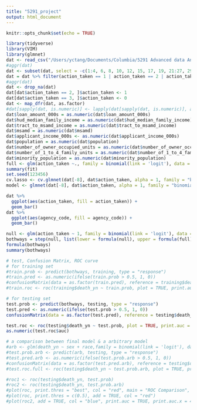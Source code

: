 ```yaml
---
title: "5291_project"
output: html_document
---
```


```r
knitr::opts_chunk$set(echo = TRUE)
```

```r
library(tidyverse)
library(VIM)
library(glmnet)
dat <- read_csv("/Users/yctang/Documents/Columbia/5291 Advanced data Analysis/project/data/hmda_2017_ny_all-records_labels.csv")
#aggr(dat)
dat <- subset(dat, select = -c(1:4, 6, 8, 10, 12, 15, 17, 19, 21:27, 29, 31, 33:50, 51, 53, 54, 56:71, 69:71, 78))
dat = dat %>% filter(action_taken == 1 | action_taken == 2 | action_taken == 3)
#aggr(dat)
dat <- drop_na(dat)
dat[dat$action_taken == 2, ]$action_taken <- 1
dat[dat$action_taken == 3, ]$action_taken <- 0
dat <- map_dfr(dat, as.factor)
#dat[sapply(dat, is.numeric)] <- lapply(dat[sapply(dat, is.numeric)], as.factor)
dat$loan_amount_000s = as.numeric(dat$loan_amount_000s)
dat$hud_median_family_income = as.numeric(dat$hud_median_family_income)
dat$tract_to_msamd_income = as.numeric(dat$tract_to_msamd_income)
dat$msamd = as.numeric(dat$msamd)
dat$applicant_income_000s <- as.numeric(dat$applicant_income_000s)
dat$population = as.numeric(dat$population)
dat$number_of_owner_occupied_units = as.numeric(dat$number_of_owner_occupied_units)
dat$number_of_1_to_4_family_units = as.numeric(dat$number_of_1_to_4_family_units)
dat$minority_population = as.numeric(dat$minority_population)
full <- glm(action_taken ~., family = binomial(link = 'logit'), data = dat)
summary(fit)
set.seed(123456)
cv.lasso <- cv.glmnet(dat[-8], dat$action_taken, alpha = 1, family = "binomial")
model <- glmnet(dat[-8], dat$action_taken, alpha = 1, family = "binomial", lambda = cv.lasso$lambda.min)
```
```r
dat %>%
  ggplot(aes(action_taken, fill = action_taken)) + 
  geom_bar()
dat %>%
  ggplot(aes(agency_code, fill = agency_code)) + 
  geom_bar()
```


```r
null <- glm(action_taken ~ 1, family = binomial(link = 'logit'), data = dat)
bothways = step(null, list(lower = formula(null), upper = formula(full)), direction = "both", trace = 0)
formula(bothways)
summary(bothways)
```

```r
# test, Confusion Matrix, ROC curve
# for training set
#train.prob <- predict(bothways, training, type = "response")
#train.pred <- as.numeric(ifelse(train.prob > 0.5, 1, 0))
#confusionMatrix(data = as.factor(train.pred), reference = training$death_yn, positive = "1")
#train.roc <- roc(training$death_yn ~ train.prob, plot = TRUE, print.auc = TRUE)

# for testing set
test.prob <- predict(bothways, testing, type = "response")
test.pred <- as.numeric(ifelse(test.prob > 0.5, 1, 0))
confusionMatrix(data = as.factor(test.pred), reference = testing$death_yn, positive = "1")

test.roc <- roc(testing$death_yn ~ test.prob, plot = TRUE, print.auc = TRUE)
as.numeric(test.roc$auc)

# a comparison between final model & a arbitrary model
#arb <- glm(death_yn ~ sex + race,family = binomial(link = 'logit'), data = training)
#test.prob.arb <- predict(arb, testing, type = "response")
#test.pred.arb <- as.numeric(ifelse(test.prob.arb > 0.5, 1, 0))
#confusionMatrix(data = as.factor(test.pred.arb), reference = testing$death_yn, positive = "1")
#test.roc.full <- roc(testing$death_yn ~ test.prob.arb, plot = TRUE, print.auc = TRUE)

#roc1 <- roc(testing$death_yn, test.prob)
#roc2 <- roc(testing$death_yn, test.prob.arb)
#plot(roc, print.thres = "best", col = "red", main = "ROC Comparison", print.auc = TRUE)
#plot(roc, print.thres = c(0.5), add = TRUE, col = "red")
#plot(roc2, add = TRUE, col = "blue", print.auc = TRUE, print.auc.x = 4, print.auc.y = 2)
```

